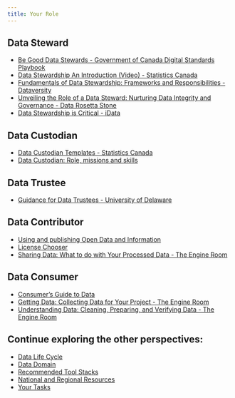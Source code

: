 ```yaml
---
title: Your Role
---
```


## Data Steward

- [Be Good Data Stewards - Government of Canada Digital Standards Playbook](https://www.canada.ca/en/government/system/digital-government/government-canada-digital-standards/be-good-data-stewards.html)
- [Data Stewardship An Introduction (Video) - Statistics Canada](https://www.statcan.gc.ca/en/wtc/data-literacy/catalogue/892000062020013)
- [Fundamentals of Data Stewardship: Frameworks and Responsibilities - Dataversity](https://www.dataversity.net/fundamentals-of-data-stewardship-frameworks-and-responsibilities/)
- [Unveiling the Role of a Data Steward: Nurturing Data Integrity and Governance - Data Rosetta Stone](https://data-rosetta-stone.com/data-steward-role-guide/)
- [Data Stewardship is Critical - iData](https://blog.idatainc.com/data-stewardship-resources)

## Data Custodian

- [Data Custodian Templates - Statistics Canada](https://www.statcan.gc.ca/en/about/accountability/receiving/obligation-duties#a4)
- [Data Custodian: Role, missions and skills](https://datascientest.com/en/data-custodian-role-missions-and-skills)

## Data Trustee

- [Guidance for Data Trustees - University of Delaware](https://www1.udel.edu/security/framework/roles/datatrustee.html)

## Data Contributor

- [Using and publishing Open Data and Information](https://open.canada.ca/en/using-open-data)
- [License Chooser](https://chooser-beta.creativecommons.org/)
- [Sharing Data: What to do with Your Processed Data - The Engine Room](https://the-engine-room.github.io/responsible-data-handbook/chapters/chapter-02c-sharing-data.html)

## Data Consumer

- [Consumer's Guide to Data](https://dataqualitycampaign.org/resource/consumers-guide-to-data/)
- [Getting Data: Collecting Data for Your Project - The Engine Room](https://the-engine-room.github.io/responsible-data-handbook/chapters/chapter-02a-getting-data.html)
- [Understanding Data: Cleaning, Preparing, and Verifying Data - The Engine Room](https://the-engine-room.github.io/responsible-data-handbook/chapters/chapter-02b-understanding-data.html)

## Continue exploring the other perspectives:

- [Data Life Cycle](data-life-cycle.qmd)
- [Data Domain](data-domain.qmd)
- [Recommended Tool Stacks](recommended-tools.qmd)
- [National and Regional Resources](national-and-regional-resources.qmd)
- [Your Tasks](your-tasks.qmd)
